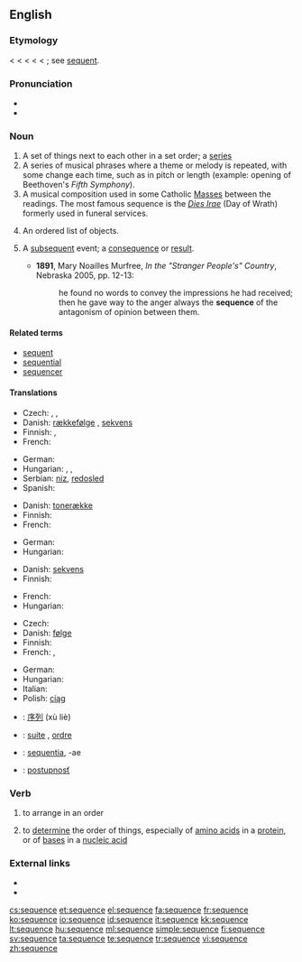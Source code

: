 {{also|séquence}}
==English==
{{wikipedia}}

===Etymology===
< {{etyl|enm}} {{term|sequence|lang=enm}} < {{etyl|fro}} {{term|sequence|lang=fr||a sequence of cards, answering verses}} < {{etyl|LL.}} {{term|sequentia||a following}} < {{etyl|la}} {{term|sequens|following}} < {{term|sequi||to follow}}; see [[sequent]].

===Pronunciation===
* {{IPA|/ˈsikwəns/|/ˈsikwɛns/}}
* {{audio|en-us-sequence.ogg|Audio (US)}}

===Noun===
{{en-noun}}

# A set of things next to each other in a set order; a [[series]]
# A series of musical phrases where a theme or melody is repeated, with some change each time, such as in pitch or length (example: opening of Beethoven's ''Fifth Symphony'').
# A musical composition used in some Catholic [[Mass]]es between the readings.  The most famous sequence is the ''[[Dies Irae]]'' (Day of Wrath) formerly used in funeral services.
# {{mathematics}} An ordered list of objects.
# {{context|now|_|rare}} A [[subsequent]] event; a [[consequence]] or [[result]].
#*'''1891''', Mary Noailles Murfree, ''In the "Stranger People's" Country'', Nebraska 2005, pp. 12-13:
#*:he found no words to convey the impressions he had received; then he gave way to the anger always the '''sequence''' of the antagonism of opinion between them.

====Related terms====
* [[sequent]]
* [[sequential]]
* [[sequencer]]

====Translations====
{{trans-top|set of things in a set order}}
* Czech: {{t+|cs|řada|f}}, {{t-|cs|sled|m}}, {{t|cs|sekvence|f}}
* Danish: [[rækkefølge]] {{c}}, [[sekvens]] {{c}}
* Finnish: {{t+|fi|sarja}}, {{t-|fi|sekvenssi}}
* French: {{t+|fr|séquence|f}}
{{trans-mid}}
* German: {{t+|de|Reihenfolge|f}}
* Hungarian: {{t+|hu|sorozat}}, {{t+|hu|szekvencia}}, {{t+|hu|sor}}
* Serbian: [[niz]], [[redosled]]
* Spanish: {{t-|es|secuencia|f}}
{{trans-bottom}}

{{trans-top|series of musical phrases where a theme or melody is repeated}}
* Danish: [[tonerække]] {{c}}
* Finnish: {{t-|fi|sekvenssi}}
* French: {{t+|fr|séquence|f}}
{{trans-mid}}
* German: {{t+|de|Sequenz|f}}
* Hungarian: {{t+|hu|szekvencia}}
{{trans-bottom}}

{{trans-top|poetic, music composition used in some Catholic Masses between the readings}}
* Danish: [[sekvens]] {{c}}
* Finnish: {{t-|fi|sekvenssi}}
{{trans-mid}}
* French: {{t+|fr|séquence|f}}
* Hungarian: {{t+|hu|szekvencia}}
{{trans-bottom}}

{{trans-top|in mathematics, an ordered list of objects}}
* Czech: {{t-|cs|posloupnost|f}}
* Danish: [[følge]] {{c}}
* Finnish: {{t+|fi|sarja}}
* French: {{t+|fr|suite|f}}, {{t+|fr|séquence|f}}
{{trans-mid}}
* German: {{t+|de|Folge|f}}
* Hungarian: {{t+|hu|sorozat}}
* Italian: {{t-|it|successione|f}}
* Polish: [[ciąg]] {{m}}
{{trans-bottom}}

{{checktrans-top}}
* {{ttbc|Chinese}}: [[序列]] (xù liè)
* {{ttbc|French}}: [[suite]] {{f}}, [[ordre]] {{m}}
* {{ttbc|Latin}}: [[sequentia]], -ae {{f}}
* {{ttbc|Slovak}}: [[postupnosť]] {{f}}
{{trans-bottom}}

===Verb===
{{en-verb|sequences|sequencing|sequenced}}

# {{transitive}} to arrange in an order
# {{transitive}} to [[determine]] the order of things, especially of [[amino acid]]s in a [[protein]], or of [[base]]s in a [[nucleic acid]]

===External links===
* {{R:Webster 1913}}
* {{R:Century 1911}}

[[cs:sequence]]
[[et:sequence]]
[[el:sequence]]
[[fa:sequence]]
[[fr:sequence]]
[[ko:sequence]]
[[io:sequence]]
[[id:sequence]]
[[it:sequence]]
[[kk:sequence]]
[[lt:sequence]]
[[hu:sequence]]
[[ml:sequence]]
[[simple:sequence]]
[[fi:sequence]]
[[sv:sequence]]
[[ta:sequence]]
[[te:sequence]]
[[tr:sequence]]
[[vi:sequence]]
[[zh:sequence]]